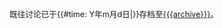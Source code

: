 既往讨论已于{{#time: Y年m月d日|{{{date<noinclude>|</noinclude>}}}}}存档至<span class='flow-link-to-archive'>[[{{{archive}}}]]</span>。